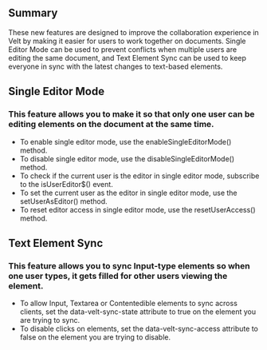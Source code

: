 
## Summary
These new features are designed to improve the collaboration experience in Velt by making it easier for users to work together on documents. Single Editor Mode can be used to prevent conflicts when multiple users are editing the same document, and Text Element Sync can be used to keep everyone in sync with the latest changes to text-based elements.

## Single Editor Mode

### This feature allows you to make it so that only one user can be editing elements on the document at the same time.
- To enable single editor mode, use the enableSingleEditorMode() method.
- To disable single editor mode, use the disableSingleEditorMode() method.
- To check if the current user is the editor in single editor mode, subscribe to the isUserEditor$() event.
- To set the current user as the editor in single editor mode, use the setUserAsEditor() method.
- To reset editor access in single editor mode, use the resetUserAccess() method.

## Text Element Sync

### This feature allows you to sync Input-type elements so when one user types, it gets filled for other users viewing the element.
- To allow Input, Textarea or Contentedible elements to sync across clients, set the data-velt-sync-state attribute to true on the element you are trying to sync.
- To disable clicks on elements, set the data-velt-sync-access attribute to false on the element you are trying to disable.
